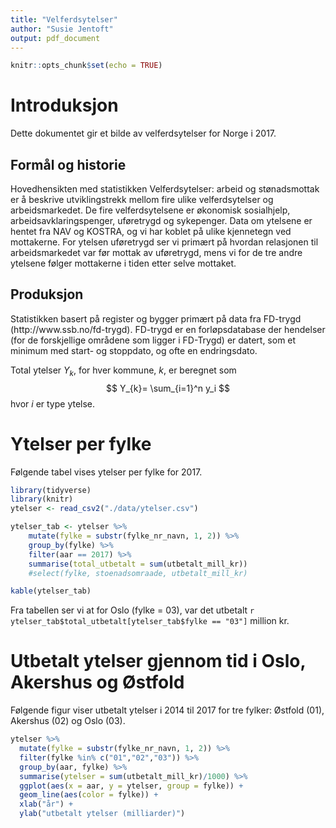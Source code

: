 ```yaml
---
title: "Velferdsytelser"
author: "Susie Jentoft"
output: pdf_document
---
```


```r
knitr::opts_chunk$set(echo = TRUE)
```

# Introduksjon
Dette dokumentet gir et bilde av velferdsytelser for Norge i 2017.

## Formål og historie
Hovedhensikten med statistikken Velferdsytelser: arbeid og stønadsmottak er å beskrive utviklingstrekk mellom fire ulike velferdsytelser og arbeidsmarkedet. De fire velferdsytelsene er økonomisk sosialhjelp, arbeidsavklaringspenger, uføretrygd og sykepenger. Data om ytelsene er hentet fra NAV og KOSTRA, og vi har koblet på ulike kjennetegn ved mottakerne. For ytelsen uføretrygd ser vi primært på hvordan relasjonen til arbeidsmarkedet var før mottak av uføretrygd, mens vi for de tre andre ytelsene følger mottakerne i tiden etter selve mottaket.

## Produksjon
Statistikken basert på register og bygger primært på data fra FD-trygd (http://www.ssb.no/fd-trygd). FD-trygd er en forløpsdatabase der hendelser (for de forskjellige områdene som ligger i FD-Trygd) er datert, som et minimum med start- og stoppdato, og ofte en endringsdato. 

Total ytelser $Y_k$, for hver kommune, $k$, er beregnet som
$$
Y_{k}= \sum_{i=1}^n y_i
$$
hvor $i$ er type ytelse.

# Ytelser per fylke
Følgende tabel vises ytelser per fylke for 2017.

```r
library(tidyverse)
library(knitr)
ytelser <- read_csv2("./data/ytelser.csv")

ytelser_tab <- ytelser %>%
    mutate(fylke = substr(fylke_nr_navn, 1, 2)) %>%
    group_by(fylke) %>%
    filter(aar == 2017) %>%
    summarise(total_utbetalt = sum(utbetalt_mill_kr))
    #select(fylke, stoenadsomraade, utbetalt_mill_kr)

kable(ytelser_tab)
```

Fra tabellen ser vi at for Oslo (fylke = 03), var det utbetalt  `r ytelser_tab$total_utbetalt[ytelser_tab$fylke == "03"]` million kr. 

# Utbetalt ytelser gjennom tid i Oslo, Akershus og Østfold

Følgende figur viser utbetalt ytelser i 2014 til 2017 for tre fylker: Østfold (01), Akershus (02) og Oslo (03).

```r
ytelser %>% 
  mutate(fylke = substr(fylke_nr_navn, 1, 2)) %>%
  filter(fylke %in% c("01","02","03")) %>%
  group_by(aar, fylke) %>% 
  summarise(ytelser = sum(utbetalt_mill_kr)/1000) %>% 
  ggplot(aes(x = aar, y = ytelser, group = fylke)) + 
  geom_line(aes(color = fylke)) +
  xlab("år") +
  ylab("utbetalt ytelser (milliarder)") 

```

